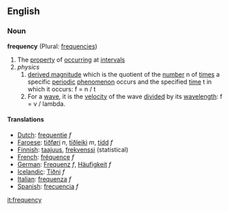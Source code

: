 ==English==
===Noun===
'''frequency''' (Plural: [[frequencies]])
{{wikipedia}}
#The [[property]] of [[occurring]] at [[interval]]s
#''physics''
##[[derived magnitude]] which is the quotient of the [[number]] n of [[times]] a specific [[periodic]] [[phenomenon]] occurs and the specified [[time]] t in which it occurs: f = n / t
##For a [[wave]], it is the [[velocity]] of the wave [[divided]] by its [[wavelength]]: f = v / lambda.

====Translations====
*[[Dutch]]: [[frequentie]] ''f''
*[[Faroese]]: [[tíðføri]] ''n'', [[tíðleiki]] ''m'', [[tídd]] ''f''
*[[Finnish]]: [[taajuus]], [[frekvenssi]] (statistical)
*[[French]]: [[fréquence]] ''f''
*[[German]]: [[Frequenz]] ''f'', [[Häufigkeit]] ''f''
*[[Icelandic]]: [[Tíðni]] ''f''
*[[Italian]]: [[frequenza]] ''f''
*[[Spanish]]: [[frecuencia]] ''f''

[[it:frequency]]